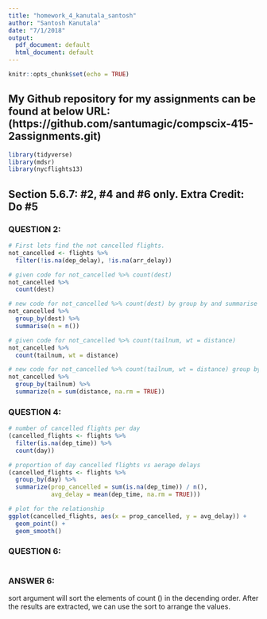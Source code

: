 ```yaml
---
title: "homework_4_kanutala_santosh"
author: "Santosh Kanutala"
date: "7/1/2018"
output:
  pdf_document: default
  html_document: default
---
```


```r
knitr::opts_chunk$set(echo = TRUE)
```
## **My Github repository for my assignments can be found at below URL:       (https://github.com/santumagic/compscix-415-2assignments.git)**

```r
library(tidyverse)
library(mdsr)
library(nycflights13)
```
## Section 5.6.7: #2, #4 and #6 only. Extra Credit: Do #5

### **QUESTION 2:**
```r
# First lets find the not cancelled flights.
not_cancelled <- flights %>% 
  filter(!is.na(dep_delay), !is.na(arr_delay))

# given code for not_cancelled %>% count(dest)
not_cancelled %>%
  count(dest)

# new code for not_cancelled %>% count(dest) by group by and summarise
not_cancelled %>%
  group_by(dest) %>%
  summarise(n = n())

# given code for not_cancelled %>% count(tailnum, wt = distance)
not_cancelled %>%
  count(tailnum, wt = distance)

# new code for not_cancelled %>% count(tailnum, wt = distance) group by and summarise
not_cancelled %>%
  group_by(tailnum) %>%
  summarize(n = sum(distance, na.rm = TRUE))
```

### **QUESTION 4:**
```r
# number of cancelled flights per day
(cancelled_flights <- flights %>%
  filter(is.na(dep_time)) %>%
  count(day))

# proportion of day cancelled flights vs aerage delays
(cancelled_flights <- flights %>%
  group_by(day) %>%
  summarize(prop_cancelled = sum(is.na(dep_time)) / n(),
            avg_delay = mean(dep_time, na.rm = TRUE)))

# plot for the relationship
ggplot(cancelled_flights, aes(x = prop_cancelled, y = avg_delay)) +
  geom_point() +
  geom_smooth()

```

### **QUESTION 6:**
```r

```
### **ANSWER 6:**

sort argument will sort the elements of count () in the decending order. After the results are extracted, we can use the sort to arrange the values.

